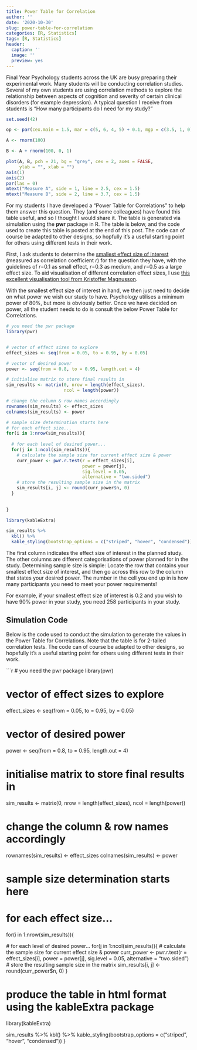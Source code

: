 ```yaml
---
title: Power Table for Correlation
author: ''
date: '2020-10-30'
slug: power-table-for-correlation
categories: [R, Statistics]
tags: [R, Statistics]
header:
  caption: ''
  image: ''
  preview: yes
---
```


Final Year Psychology students across the UK are busy preparing their experimental work. Many students will be conducting correlation studies. Several of my own students are using correlation methods to explore the relationship between aspects of cognition and severity of certain clinical disorders (for example depression). A typical question I receive from students is "How many participants do I need for my study?"

```r
set.seed(42)

op <- par(cex.main = 1.5, mar = c(5, 6, 4, 5) + 0.1, mgp = c(3.5, 1, 0), cex.lab = 1.5 , font.lab = 2, cex.axis = 1.3, bty = "n", las = 1)

A <- rnorm(100)

B <- A + rnorm(100, 0, 1)

plot(A, B, pch = 21, bg = "grey", cex = 2, axes = FALSE, 
     ylab = "", xlab = "")
axis(1)
axis(2) 
par(las = 0)
mtext("Measure A", side = 1, line = 2.5, cex = 1.5)
mtext("Measure B", side = 2, line = 3.7, cex = 1.5)

```

For my students I have developed a "Power Table for Correlations" to help them answer this question. They (and some colleagues) have found this table useful, and so I thought I would share it. The table is generated via simulation using the **pwr** package in R. The table is below, and the code used to create this table is posted at the end of this post. The code can of course be adapted to other designs, so hopfully it's a useful starting point for others using different tests in their work. 

First, I ask students to determine the [smallest effect size of interest](https://journals.sagepub.com/doi/full/10.1177/2515245918770963) (measured as correlation coefficient *r*) for the question they have, with the guidelines of *r*=0.1 as small effect, *r*=0.3 as medium, and *r*=0.5 as a large effect size. To aid visualisation of different correlation effect sizes, I use [this excellent visualisation tool from Kristoffer Magnusson](https://rpsychologist.com/correlation/).

With the smallest effect size of interest in hand, we then just need to decide on what power we wish our study to have. Psychology utilises a minimum power of 80%, but more is obviously better. Once we have decided on power, all the student needs to do is consult the below Power Table for Correlations.

```r
# you need the pwr package
library(pwr)


# vector of effect sizes to explore
effect_sizes <- seq(from = 0.05, to = 0.95, by = 0.05)

# vector of desired power
power <- seq(from = 0.8, to = 0.95, length.out = 4)

# initialise matrix to store final results in
sim_results <- matrix(0, nrow = length(effect_sizes), 
                      ncol = length(power))

# change the column & row names accordingly
rownames(sim_results) <- effect_sizes
colnames(sim_results) <- power

# sample size determination starts here
# for each effect size...
for(i in 1:nrow(sim_results)){
  
  # for each level of desired power...
  for(j in 1:ncol(sim_results)){
    # calculate the sample size for current effect size & power
    curr_power <- pwr.r.test(r = effect_sizes[i], 
                             power = power[j], 
                             sig.level = 0.05, 
                             alternative = "two.sided")
    # store the resulting sample size in the matrix
    sim_results[i, j] <- round(curr_power$n, 0)
  }
  
  
}
```

```r

library(kableExtra)

sim_results %>%
  kbl() %>%
  kable_styling(bootstrap_options = c("striped", "hover", "condensed"))
```

The first column indicates the effect size of interest in the planned study. The other columns are different categorisations of power planned for in the study. Determining sample size is simple: Locate the row that contains your smallest effect size of interest, and then go across this row to the column that states your desired power. The number in the cell you end up in is how many participants you need to meet your power requirements!

For example, if your smallest effect size of interest is 0.2 and you wish to have 90% power in your study, you need 258 participants in your study.


## Simulation Code
Below is the code used to conduct the simulation to generate the values in the Power Table for Correlations. Note that the table is for 2-tailed correlation tests. The code can of course be adapted to other designs, so hopefully it's a useful starting point for others using different tests in their work. 

```r
# you need the pwr package
library(pwr)


# vector of effect sizes to explore
effect_sizes <- seq(from = 0.05, to = 0.95, by = 0.05)

# vector of desired power
power <- seq(from = 0.8, to = 0.95, length.out = 4)

# initialise matrix to store final results in
sim_results <- matrix(0, nrow = length(effect_sizes), 
                      ncol = length(power))

# change the column & row names accordingly
rownames(sim_results) <- effect_sizes
colnames(sim_results) <- power

# sample size determination starts here
# for each effect size...
for(i in 1:nrow(sim_results)){
  
  # for each level of desired power...
  for(j in 1:ncol(sim_results)){
    # calculate the sample size for current effect size & power
    curr_power <- pwr.r.test(r = effect_sizes[i], 
                             power = power[j], 
                             sig.level = 0.05, 
                             alternative = "two.sided")
    # store the resulting sample size in the matrix
    sim_results[i, j] <- round(curr_power$n, 0)
  }
  

# produce the table in html format using the kableExtra package
library(kableExtra)

sim_results %>%
  kbl() %>%
  kable_styling(bootstrap_options = c("striped", "hover", "condensed"))
}